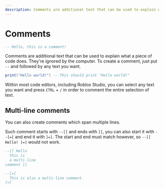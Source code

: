 ```yaml
---
description: Comments are additional text that can be used to explain what a piece of code does.
---
```



# Comments

```lua
-- Hello, this is a comment!
```

Comments are additional text that can be used to explain what a piece of code does. They're
ignored by the computer. To create a comment, just put `--` and followed by any text you want.

```lua
print("Hello world!") -- This should print "Hello world!"
```

<Callout>

Within most code editors, including Roblox Studio, you can select
any text you want and press `CTRL` + `/` in order to comment the
entire selection of text.

</Callout>

## Multi-line comments

You can also create comments which span multiple lines.

Such comment starts with `--[[` and ends with `]]`, you can also start it with
`--[=[` and end it with `]=]`. The start and end must match however, so `--[[ Hello! ]=]` would not work.

```lua
--[[ Hello
  this is
  a multi-line
comment ]]

--[=[
  This is also a multi-line comment.
]=]
```

